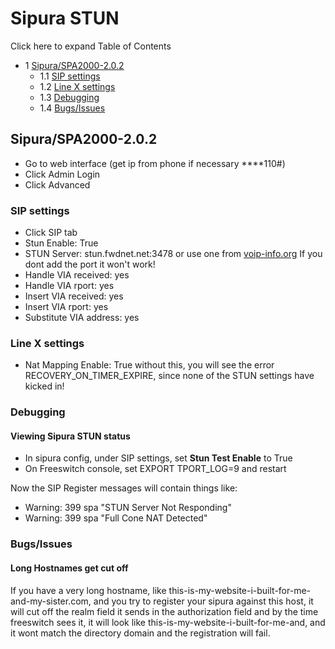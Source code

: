 
# Sipura STUN 

 

Click here to expand Table of Contents

* 1 [Sipura/SPA2000-2.0.2](#sipuraspa2000-202)  
   * 1.1 [SIP settings](#sip-settings)  
   * 1.2 [Line X settings](#sip-settings)  
   * 1.3 [Debugging](#debugging)  
   * 1.4 [Bugs/Issues](#bugsissues)

## Sipura/SPA2000-2.0.2

* Go to web interface (get ip from phone if necessary \*\*\*\*110#)
* Click Admin Login
* Click Advanced

### SIP settings

* Click SIP tab
* Stun Enable: True
* STUN Server: stun.fwdnet.net:3478 or use one from [voip-info.org](http://www.voip-info.org/wiki-STUN) If you dont add the port it won't work!
* Handle VIA received: yes
* Handle VIA rport: yes
* Insert VIA received: yes
* Insert VIA rport: yes
* Substitute VIA address: yes

### Line X settings

* Nat Mapping Enable: True without this, you will see the error RECOVERY\_ON\_TIMER\_EXPIRE, since none of the STUN settings have kicked in!

### Debugging

#### Viewing Sipura STUN status

* In sipura config, under SIP settings, set **Stun Test Enable** to True
* On Freeswitch console, set EXPORT TPORT\_LOG=9 and restart

Now the SIP Register messages will contain things like:

* Warning: 399 spa "STUN Server Not Responding"
* Warning: 399 spa "Full Cone NAT Detected"

### Bugs/Issues

#### Long Hostnames get cut off

If you have a very long hostname, like this-is-my-website-i-built-for-me-and-my-sister.com, and you try to register your sipura against this host, it will cut off the realm field it sends in the authorization field and by the time freeswitch sees it, it will look like this-is-my-website-i-built-for-me-and, and it wont match the directory domain and the registration will fail.


